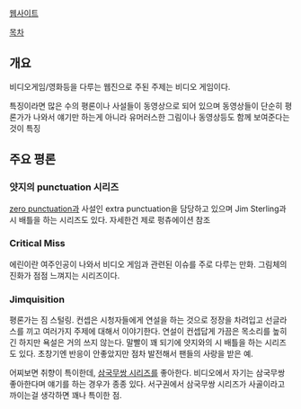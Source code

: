 [http://www.escapistmagazine.com/ 웹사이트]

[[목차]]
== 개요 ==
비디오게임/영화등을 다루는 웹진으로 주된 주제는 비디오 게임이다.

특징이라면 많은 수의 평론이나 사설들이 동영상으로 되어 있으며 동영상들이 단순히 평론가가 나와서 얘기만 하는게 아니라 유머러스한 그림이나 동영상등도 함께 보여준다는 것이 특징

== 주요 평론 ==

=== 얏지의 punctuation 시리즈 ===
[[zero punctuation]]과 사설인 extra punctuation을 담당하고 있으며 Jim Sterling과 시 배틀을 하는 시리즈도 있다.  자세한건 제로 펑츄에이션 참조

=== Critical Miss ===
에린이란 여주인공이 나와서 비디오 게임과 관련된 이슈를 주로 다루는 만화.  그림체의 진화가 점점 느껴지는 시리즈이다.

=== Jimquisition ===
평론가는 짐 스털링.  컨셉은 시청자들에게 연설을 하는 것으로 정장을 차려입고 선글라스를 끼고 여러가지 주제에 대해서 이야기한다.  연설이 컨셉답게 가끔은 목소리를 높히긴 하지만 욕설은 거의 쓰지 않는다.  말빨이 꽤 되기에 얏지와의 시 배틀을 하는 시리즈도 있다.  초창기엔 반응이 안좋았지만 점차 발전해서 팬들의 사랑을 받은 예.

어찌보면 취향이 특이한데, [[삼국무쌍 시리즈]]를 좋아한다.  비디오에서 자기는 삼국무쌍 좋아한다며 얘기를 하는 경우가 종종 있다.  서구권에서 삼국무쌍 시리즈가 사골이라고 까이는걸 생각하면 꽤나 특이한 점.

